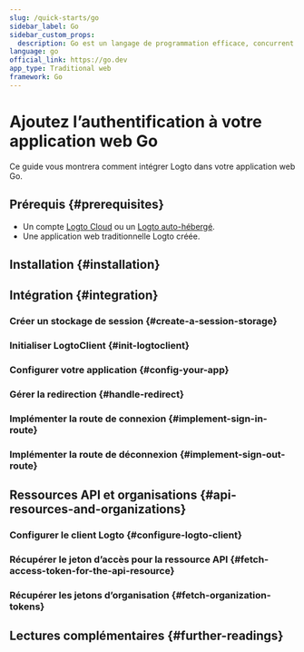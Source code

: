 ```yaml
---
slug: /quick-starts/go
sidebar_label: Go
sidebar_custom_props:
  description: Go est un langage de programmation efficace, concurrent et statiquement typé pour les applications web.
language: go
official_link: https://go.dev
app_type: Traditional web
framework: Go
---
```




# Ajoutez l’authentification à votre application web Go

Ce guide vous montrera comment intégrer Logto dans votre application web Go.

<GoGuideTip />

## Prérequis \{#prerequisites}

- Un compte [Logto Cloud](https://cloud.logto.io) ou un [Logto auto-hébergé](/introduction/set-up-logto-oss).
- Une application web traditionnelle Logto créée.

## Installation \{#installation}

<Installation />

## Intégration \{#integration}

### Créer un stockage de session \{#create-a-session-storage}

<CreateSessionStorage />

### Initialiser LogtoClient \{#init-logtoclient}

<InitLogtoClient />

### Configurer votre application \{#config-your-app}

<SignInFlowSummary />

<AssumingUrl />

<WebConfigureRedirectUris />

### Gérer la redirection \{#handle-redirect}

<ImplementCallbackRoute />

### Implémenter la route de connexion \{#implement-sign-in-route}

<ImplementSignInRoute />

### Implémenter la route de déconnexion \{#implement-sign-out-route}

<ImplementSignOutRoute />

<Checkpoint />

<GetUserInformation />

## Ressources API et organisations \{#api-resources-and-organizations}

<ApiResourcesDescription />

### Configurer le client Logto \{#configure-logto-client}

<ConfigApiResources />

### Récupérer le jeton d’accès pour la ressource API \{#fetch-access-token-for-the-api-resource}

<FetchAccessTokenForApiResources />

### Récupérer les jetons d’organisation \{#fetch-organization-tokens}

<FetchOrganizationTokenForUser />

## Lectures complémentaires \{#further-readings}

<FurtherReadings />
